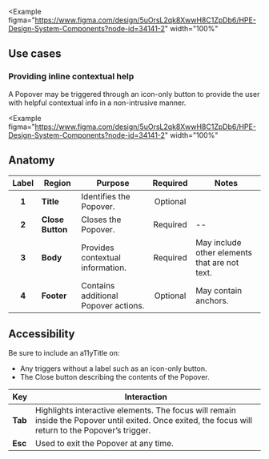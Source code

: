 
<Example
  figma="https://www.figma.com/design/5uOrsL2qk8XwwH8C1ZpDb6/HPE-Design-System-Components?node-id=34141-2"
  width="100%"
>
  <PopoverSimpleExample />
</Example>

## Use cases

### Providing inline contextual help

A Popover may be triggered through an icon-only button to provide the user with helpful contextual info in a non-intrusive manner.

<Example
  figma="https://www.figma.com/design/5uOrsL2qk8XwwH8C1ZpDb6/HPE-Design-System-Components?node-id=34141-2"
  width="100%"
>
  <PopoverInlineExample />
</Example>

## Anatomy

<Example caption="Diagram illustrating the 4 parts of a Popover." plain>
  <PopoverAnatomy />
</Example>

| Label  | Region                  | Purpose                               | Required | Notes                                               |
| :----: | ----------------------- | ------------------------------------- | :------: | --------------------------------------------------- |
| **1**  | **Title**               | Identifies the Popover.               | Optional |                                                     |
| **2**  | **Close Button**        | Closes the Popover.                   | Required | --                                                  |
| **3**  | **Body**                | Provides contextual information.      | Required | May include other elements that are not text.       |
| **4**  | **Footer**              | Contains additional Popover actions.  | Optional | May contain anchors.                                |

## Accessibility
Be sure to include an a11yTitle on:
- Any triggers without a label such as an icon-only button. 
- The Close button describing the contents of the Popover.

| Key                   | Interaction                                                                                                                                          |
| --------------------- | ---------------------------------------------------------------------------------------------------------------------------------------------------- |
| **Tab**               | Highlights interactive elements. The focus will remain inside the Popover until exited. Once exited, the focus will return to the Popover’s trigger. |
| **Esc**               | Used to exit the Popover at any time.                                                                                                                    |                                                                                                    |

